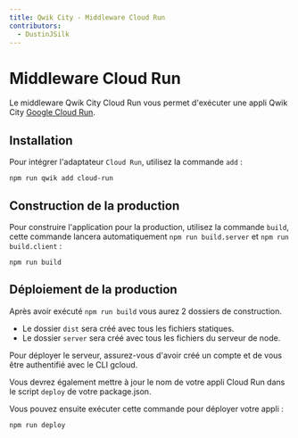 ```yaml
---
title: Qwik City - Middleware Cloud Run
contributors:
  - DustinJSilk
---
```


# Middleware Cloud Run

Le middleware Qwik City Cloud Run vous permet d'exécuter une appli Qwik City [Google Cloud Run](https://cloud.google.com/run).

## Installation

Pour intégrer l'adaptateur `Cloud Run`, utilisez la commande `add` :

```shell
npm run qwik add cloud-run
```

## Construction de la production

Pour construire l'application pour la production, utilisez la commande `build`, cette commande lancera automatiquement `npm run build.server` et `npm run build.client` :

```shell
npm run build
```

## Déploiement de la production

Après avoir exécuté `npm run build` vous aurez 2 dossiers de construction.

- Le dossier `dist` sera créé avec tous les fichiers statiques.
- Le dossier `server` sera créé avec tous les fichiers du serveur de node.

Pour déployer le serveur, assurez-vous d'avoir créé un compte et de vous être authentifié avec le CLI gcloud.

Vous devrez également mettre à jour le nom de votre appli Cloud Run dans le script `deploy` de votre package.json.

Vous pouvez ensuite exécuter cette commande pour déployer votre appli :

`npm run deploy`
